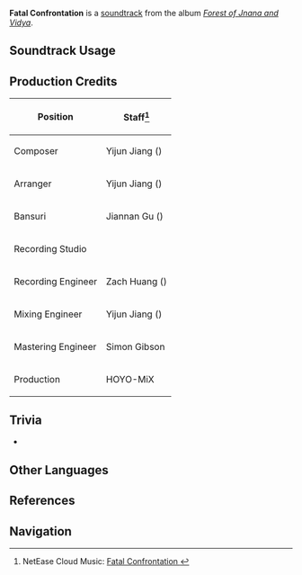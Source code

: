 {{Soundtrack Infobox
|image          = Forest of Jnana and Vidya.png
|album          = Forest of Jnana and Vidya
|disc           = 3
|number         = 95
|featured       =
|featured2      =
|featured3      =
|featured_disc  =
|featured_disc2 =
|featured_disc3 =
|youtube_id     = ypS8R_807zg
|spotify_id     = 5gu0iRmQbLHuKaqvFpYOMz
|previous       = Dreamless Earth
|next           = Before the Light Fades
}}
'''Fatal Confrontation''' is a [[soundtrack]] from the album ''[[Forest of Jnana and Vidya]]''.

==Soundtrack Usage==
{{Soundtrack Usage
|location = Land of Grounded Dreams\Marana's Avatar
|special  = The Withering
}}

==Production Credits==
{| class="wikitable"
! Position
! Staff<ref>NetEase Cloud Music: [https://music.163.com/#/song?id=1992344605 Fatal Confrontation {{zh|失色的灾厄}}]</ref>
|-
! Composer
| Yijun Jiang ({{zh|姜以君}})
|-
! Arranger
| Yijun Jiang ({{zh|姜以君}})
|-
! Bansuri
| Jiannan Gu ({{zh|顾剑楠}})
|-
! Recording Studio
| {{Not a Typo|52Hz Studio}}
|-
! Recording Engineer
| Zach Huang ({{zh|黄巍}})
|-
! Mixing Engineer
| Yijun Jiang ({{zh|姜以君}})
|-
! Mastering Engineer
| Simon Gibson
|-
! Production
| HOYO-MiX
|}
<!--
==Gallery==
<gallery>
</gallery>
-->

==Trivia==
* {{Transclude|Dreamless Earth|MaranaAvatarTheme|section=1}}

==Other Languages==
{{Other Languages
|en      = Fatal Confrontation
|zhs     = 失色的灾厄
|zhs_rm  = Shīsè de Zāi'è
|zht     = 失色的災厄
|zht_rm  = Shīsè de Zāi'è
|zh_tl   = Faded Calamity
|ja      = 褪せた厄災
|ja_rm   = Aseta Yakusai
|ja_tl   = Faded Calamity
}}

==References==
{{Reflist}}

==Navigation==
{{Soundtrack Navbox|Forest of Jnana and Vidya}}